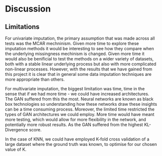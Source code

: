 # Discussion

## Limitations
For univariate imputation, the primary assumption that was made across all tests was the MCAR mechninism. Given more time to explore these imputation methods it would be interesting to see how they compare when the underlying missingness mechinism is changed. Given more time it would also be benificial to test the methods on a wider variety of datasets, both with a stable linear underlying process but also with more complicated non-linear processes. However, with the results that we have gained from this project it is clear that in general some data imputation techniques are more appropriate than others. 

For multivariate imputation, the biggest limitation was time, time in the sense that if we had more time - we could have increased architectures. The GAN suffered from this the most. Neural networks are known as black box technologies so understanding how these networks draw these insights can be a time consuming process. Moreover, the limited time restricted the types of GAN architectures we could employ. More time would have meant more testing, which would allow for more flexibility in the network, and potentially more robust results. As the GAN suffered from the highest KL-Divergence score. 

In the case of KNN, we could have employed K-fold cross validation of a large dataset where the ground truth was known, to optimise for our chosen value of K. 
